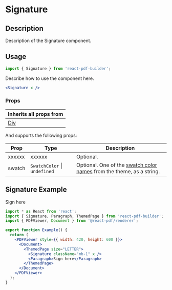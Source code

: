 

<Meta title="Documentation/Components/Signature" />

<h1>Signature</h1>

## Description

Description of the Signature component.

## Usage

```jsx
import { Signature } from 'react-pdf-builder';
```

Describe how to use the component here.

```jsx
<Signature x />
```

### Props

| Inherits all props from                                                                                      |
| ------------------------------------------------------------------------------------------------------------ |
| [Div](https://justinmahar.github.io/react-pdf-builder/?path=/docs/documentation-components-basics-div--docs) |

And supports the following props:

| Prop   | Type                             | Description                                                                                                                                                                  |
| ------ | -------------------------------- | ---------------------------------------------------------------------------------------------------------------------------------------------------------------------------- |
| xxxxxx | xxxxxx                           | Optional.                                                                                                                                                                    |
| swatch | `SwatchColor` &#124; `undefined` | Optional. One of the [swatch color names](https://justinmahar.github.io/react-pdf-builder/?path=/docs/documentation-themes--docs#swatch-colors) from the theme, as a string. |

## Signature Example

<DocsPDF>
  <Signature className="mb-1" x />
  <Paragraph>Sign here</Paragraph>
</DocsPDF>

```jsx
import * as React from 'react';
import { Signature, Paragraph, ThemedPage } from 'react-pdf-builder';
import { PDFViewer, Document } from '@react-pdf/renderer';

export function Example() {
  return (
    <PDFViewer style={{ width: 420, height: 600 }}>
      <Document>
        <ThemedPage size="LETTER">
          <Signature className="mb-1" x />
          <Paragraph>Sign here</Paragraph>
        </ThemedPage>
      </Document>
    </PDFViewer>
  );
}
```
